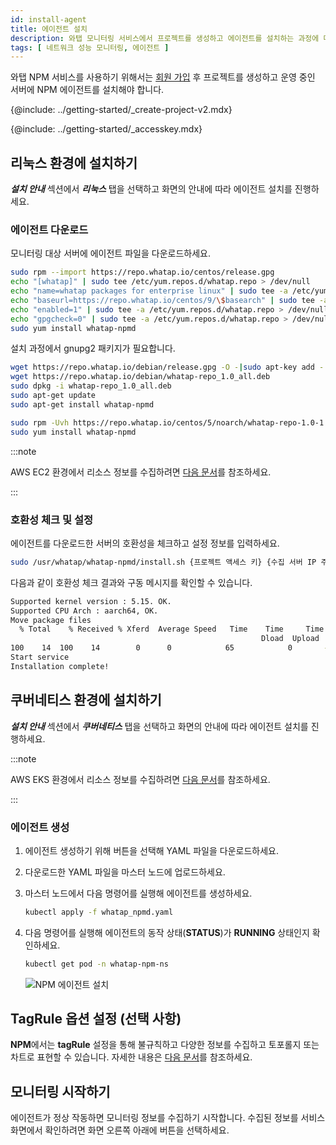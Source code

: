 ```yaml
---
id: install-agent
title: 에이전트 설치
description: 와탭 모니터링 서비스에서 프로젝트를 생성하고 에이전트를 설치하는 과정에 대해 알아봅니다.
tags: [ 네트워크 성능 모니터링, 에이전트 ]
---
```


와탭 NPM 서비스를 사용하기 위해서는 [회원 가입](https://www.whatap.io/ko/signup/) 후 프로젝트를 생성하고 운영 중인 서버에 NPM 에이전트를 설치해야 합니다.

{@include: ../getting-started/_create-project-v2.mdx} 

{@include: ../getting-started/_accesskey.mdx} 


## 리눅스 환경에 설치하기

***설치 안내*** 섹션에서 ***리눅스*** 탭을 선택하고 화면의 안내에 따라 에이전트 설치를 진행하세요.

### 에이전트 다운로드

모니터링 대상 서버에 에이전트 파일을 다운로드하세요.

<Tabs groupId="os">
<TabItem value="al" label="Amazon Linux">

```bash
sudo rpm --import https://repo.whatap.io/centos/release.gpg
echo "[whatap]" | sudo tee /etc/yum.repos.d/whatap.repo > /dev/null
echo "name=whatap packages for enterprise linux" | sudo tee -a /etc/yum.repos.d/whatap.repo > /dev/null
echo "baseurl=https://repo.whatap.io/centos/9/\$basearch" | sudo tee -a /etc/yum.repos.d/whatap.repo > /dev/null
echo "enabled=1" | sudo tee -a /etc/yum.repos.d/whatap.repo > /dev/null
echo "gpgcheck=0" | sudo tee -a /etc/yum.repos.d/whatap.repo > /dev/null
sudo yum install whatap-npmd
```

</TabItem>
<TabItem value="du" label="Debian/Ubuntu">

설치 과정에서 gnupg2 패키지가 필요합니다.

```bash
wget https://repo.whatap.io/debian/release.gpg -O -|sudo apt-key add -
wget https://repo.whatap.io/debian/whatap-repo_1.0_all.deb
sudo dpkg -i whatap-repo_1.0_all.deb
sudo apt-get update
sudo apt-get install whatap-npmd
```

</TabItem>
<TabItem value="rc" label="Red Hat/CentOS">

```bash
sudo rpm -Uvh https://repo.whatap.io/centos/5/noarch/whatap-repo-1.0-1.noarch.rpm
sudo yum install whatap-npmd
```

</TabItem>
</Tabs>

:::note

AWS EC2 환경에서 리소스 정보를 수집하려면 [다음 문서](set-aws-resource-options#set-aws-resource-ec2)를 참조하세요.

:::

### 호환성 체크 및 설정

에이전트를 다운로드한 서버의 호환성을 체크하고 설정 정보를 입력하세요.

```bash
sudo /usr/whatap/whatap-npmd/install.sh {프로젝트 액세스 키} {수집 서버 IP 주소}
```

다음과 같이 호환성 체크 결과와 구동 메시지를 확인할 수 있습니다.

```bash
Supported kernel version : 5.15. OK.
Supported CPU Arch : aarch64, OK.
Move package files
  % Total    % Received % Xferd  Average Speed   Time    Time     Time  Current
                                                        Dload  Upload     Total   Spent    Left     Speed
100    14  100    14        0      0            65            0       --:--:-- --:--:-- --:--:--        65
Start service
Installation complete!
```


## 쿠버네티스 환경에 설치하기

***설치 안내*** 섹션에서 ***쿠버네티스*** 탭을 선택하고 화면의 안내에 따라 에이전트 설치를 진행하세요.

:::note

AWS EKS 환경에서 리소스 정보를 수집하려면 [다음 문서](set-aws-resource-options#set-aws-resource-eks)를 참조하세요.

:::

### 에이전트 생성

1. 에이전트 생성하기 위해 <Cmdname sid="download" className="uitext" /> 버튼을 선택해 YAML 파일을 다운로드하세요.

1. 다운로드한 YAML 파일을 마스터 노드에 업로드하세요.

1. 마스터 노드에서 다음 명령어를 실행해 에이전트를 생성하세요.

    ```bash
    kubectl apply -f whatap_npmd.yaml
    ```

1. 다음 명령어를 실행해 에이전트의 동작 상태(**STATUS**)가 **RUNNING** 상태인지 확인하세요.

    ```bash
    kubectl get pod -n whatap-npm-ns
    ```

    ![NPM 에이전트 설치](/img/npm-k8s-check-running.png)


## TagRule 옵션 설정 (선택 사항)

**NPM**에서는 **tagRule** 설정을 통해 불규칙하고 다양한 정보를 수집하고 토포롤지 또는 차트로 표현할 수 있습니다. 자세한 내용은 [다음 문서](set-tagrule)를 참조하세요.


## 모니터링 시작하기

에이전트가 정상 작동하면 모니터링 정보를 수집하기 시작합니다. 수집된 정보를 서비스 화면에서 확인하려면 화면 오른쪽 아래에 <Cmdname sid="MNU06848" className="uitext" /> 버튼을 선택하세요.
